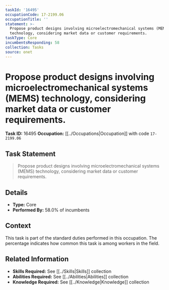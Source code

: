 ```yaml
---
taskId: '16495'
occupationCode: 17-2199.06
occupationTitle: ''
statement: >-
  Propose product designs involving microelectromechanical systems (MEMS)
  technology, considering market data or customer requirements.
taskType: Core
incumbentsResponding: 58
collection: Tasks
source: onet
---
```

# Propose product designs involving microelectromechanical systems (MEMS) technology, considering market data or customer requirements.

**Task ID:** 16495
**Occupation:** [[../Occupations|Occupation]] with code `17-2199.06`

## Task Statement

> Propose product designs involving microelectromechanical systems (MEMS) technology, considering market data or customer requirements.

## Details

- **Type:** Core
- **Performed By:** 58.0% of incumbents

## Context

This task is part of the standard duties performed in this occupation. The percentage indicates how common this task is among workers in the field.

## Related Information

- **Skills Required:** See [[../Skills|Skills]] collection
- **Abilities Required:** See [[../Abilities|Abilities]] collection
- **Knowledge Required:** See [[../Knowledge|Knowledge]] collection
